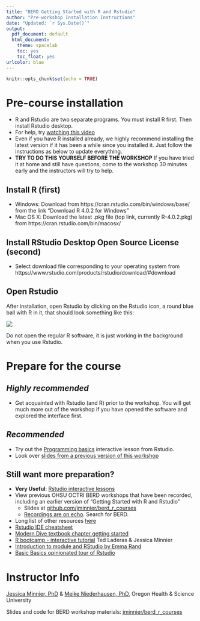 ```yaml
---
title: "BERD Getting Started with R and Rstudio"
author: "Pre-workshop Installation Instructions"
date: "Updated: `r Sys.Date()`"
output: 
  pdf_document: default
  html_document: 
    theme: spacelab
    toc: yes
    toc_float: yes
urlcolor: blue
---
```


```r
knitr::opts_chunk$set(echo = TRUE)
```

# Pre-course installation

- R and Rstudio are two separate programs. You must install R first. Then install Rstudio desktop. 
- For help, try [watching this video](https://www.youtube.com/watch?v=kOQDdJZ7Hl4&feature=youtu.be)
- Even if you have R installed already, we highly recommend installing the latest version if it has been a while since you installed it. Just follow the instructions as below to update everything.
- **TRY TO DO THIS YOURSELF BEFORE THE WORKSHOP** If you have tried it at home and still have questions, come to the workshop 30 minutes early and the instructors will try to help.

## Install **R** (first)

- Windows: Download from https://cran.rstudio.com/bin/windows/base/ from the link "Download R 4.0.2 for Windows"
- Mac OS X: Download the latest .pkg file (top link, currently R-4.0.2.pkg) from https://cran.rstudio.com/bin/macosx/

## Install **RStudio Desktop** Open Source License (second)

- Select download file corresponding to your operating system  from https://www.rstudio.com/products/rstudio/download/#download

## Open Rstudio

After installation, open Rstudio by clicking on the Rstudio icon, a round blue ball with R in it, that should look something like this:

![](rstudiologo.png)

Do not open the regular R software, it is just working in the background when you use Rstudio.

# Prepare for the course

## *Highly recommended*

- Get acquainted with Rstudio (and R) prior to the workshop. You will get much more out of the workshop if you have opened the software and explored the interface first.

## *Recommended*
- Try out the [Programming basics](https://rstudio.cloud/learn/primers/1.2) interactive lesson from Rstudio.
- Look over [slides from a previous version of this workshop](https://jminnier-berd-r-courses.netlify.app/01-getting-started-v2/01_getting_started_slides.html)

## Still want more preparation?

- **Very Useful**: [Rstudio interactive lessons](https://rstudio.cloud/learn/primers)
- View previous OHSU OCTRI BERD workshops that have been recorded, including an earlier version of "Getting Started with R and Rstudio"
    + Slides at [github.com/jminnier/berd_r_courses](https://github.com/jminnier/berd_r_courses)
    + [Recordings are on echo](https://echo360.org/section/aefe4e1c-c635-4a3b-bf99-ce6439184f5f/public). Search for BERD.
- Long list of other resources [here](https://github.com/jminnier/awesome-rstats/blob/master/learn-r.md)
- [Rstudio IDE cheatsheet](https://resources.rstudio.com/rstudio-cheatsheets/rstudio-ide-cheat-sheet)
- [Modern Dive textbook chapter getting started](https://moderndive.com/1-getting-started.html)
- [R bootcamp - interactive tutorial](https://r-bootcamp.netlify.com/) Ted Laderas & Jessica Minnier
- [Introduction to module and RStudio by Emma Rand](http://www-users.york.ac.uk/~er13/17C%20-%202018/pracs/01IntroductionToModuleAndRStudio.html)
- [Basic Basics opinionated tour of Rstudio](http://rladiessydney.org/post/2018/11/05/basicbasics-1/)

# Instructor Info

[Jessica Minnier, PhD](http://jessicaminnier.com/) & [Meike Niederhausen, PhD](https://ohsu-psu-sph.org/faculty-2/faculty-directory/?cn-s=niederhausen&cn-cat=), 
Oregon Health & Science University

Slides and code for BERD workshop materials: [jminnier/berd_r_courses](https://github.com/jminnier/berd_r_courses)
